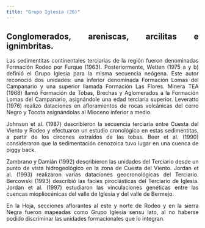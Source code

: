 ```yaml
---
title: "Grupo Iglesia (26)"
---
```


<div style="text-align: justify">

## Conglomerados, areniscas, arcilitas e ignimbritas.

Las sedimentitas continentales terciarias de la región fueron denominadas Formación Rodeo por Furque (1963). Posteriormente, Wetten (1975 a y b) definió el Grupo Iglesia para la misma secuencia neógena. Este autor reconoció dos unidades: una inferior denominada Formación Lomas del Campanario y una superior llamada Formación Las Flores. Minera TEA (1968) llamó Formación de Tobas, Brechas y Aglomerados a la Formación Lomas del Campanario, asignándole una edad terciaria superior. Leveratto (1976) realizó dataciones en afloramientos de rocas volcánicas del cerro Negro y Tocota asignándolas al Mioceno inferior a medio.

Johnson et al. (1987) describieron la secuencia terciaria entre Cuesta del Viento y Rodeo y efectuaron un estudio cronológico en estas sedimentitas, a partir de los circones extraídos de las tobas. Beer et al. (1990) consideraron que la sedimentación cenozoica tuvo lugar en una cuenca de piggy back.

Zambrano y Damián (1992) describieron las unidades del Terciario desde un punto de vista hidrogeológico en la zona de Cuesta del Viento. Jordan et al. (1993) realizaron varias dataciones geocronológicas del Terciario. Bercowski (1993) describió las facies piroclásticas del Terciario de Iglesia. Jordan et al. (1997) estudiaron las vinculaciones genéticas entre las cuencas miopliocénicas del valle de Iglesia y del valle de Bermejo.

En la Hoja, secciones aflorantes al este y norte de Rodeo y en la sierra Negra fueron mapeadas como Grupo Iglesia sensu lato, al no haberse podido discriminar las unidades formacionales que lo integran.

<div/>
